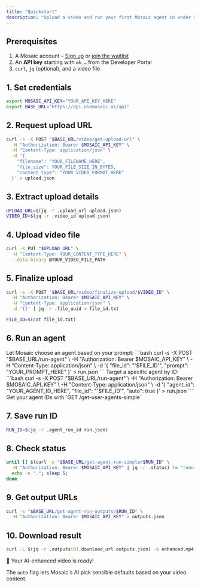 ```yaml
---
title: "Quickstart"
description: "Upload a video and run your first Mosaic agent in under 5 minutes."
---
```


## Prerequisites

1. A Mosaic account – [Sign up](https://app.usemosaic.ai/) or [join the waitlist](https://usemosaic.ai/waitlist)
2. An **API key** starting with `mk_…` from the Developer Portal
3. `curl`, `jq` (optional), and a video file

## 1. Set credentials

```bash
export MOSAIC_API_KEY="YOUR_API_KEY_HERE"
export BASE_URL="https://api.usemosaic.ai/api"
```

## 2. Request upload URL

```bash
curl -s -X POST "$BASE_URL/video/get-upload-url" \
  -H "Authorization: Bearer $MOSAIC_API_KEY" \
  -H "Content-Type: application/json" \
  -d '{
    "filename": "YOUR_FILENAME_HERE",
    "file_size": YOUR_FILE_SIZE_IN_BYTES,
    "content_type": "YOUR_VIDEO_FORMAT_HERE"
  }' > upload.json
```

## 3. Extract upload details

```bash
UPLOAD_URL=$(jq -r .upload_url upload.json)
VIDEO_ID=$(jq -r .video_id upload.json)
```

## 4. Upload video file

```bash
curl -X PUT "$UPLOAD_URL" \
  -H "Content-Type: YOUR_CONTENT_TYPE_HERE" \
  --data-binary @YOUR_VIDEO_FILE_PATH
```

## 5. Finalize upload

```bash
curl -s -X POST "$BASE_URL/video/finalize-upload/$VIDEO_ID" \
  -H "Authorization: Bearer $MOSAIC_API_KEY" \
  -H "Content-Type: application/json" \
  -d '{}' | jq -r .file_uuid > file_id.txt

FILE_ID=$(cat file_id.txt)
```

## 6. Run an agent

<Tabs>
  <Tab title="Option A: Auto-select agent">
    Let Mosaic choose an agent based on your prompt:
    ```bash
    curl -s -X POST "$BASE_URL/run-agent" \
      -H "Authorization: Bearer $MOSAIC_API_KEY" \
      -H "Content-Type: application/json" \
      -d '{
        "file_id": "'$FILE_ID'",
        "prompt": "YOUR_PROMPT_HERE"
      }' > run.json
    ```
  </Tab>
  <Tab title="Option B: Specific agent">
    Target a specific agent by ID:
    ```bash
    curl -s -X POST "$BASE_URL/run-agent" \
      -H "Authorization: Bearer $MOSAIC_API_KEY" \
      -H "Content-Type: application/json" \
      -d '{
        "agent_id": "YOUR_AGENT_ID_HERE",
        "file_id": "'$FILE_ID'",
        "auto": true
      }' > run.json
    ```
    <Note>Get your agent IDs with `GET /get-user-agents-simple`</Note>
  </Tab>
</Tabs>

## 7. Save run ID

```bash
RUN_ID=$(jq -r .agent_run_id run.json)
```

## 8. Check status

```bash
until [[ $(curl -s "$BASE_URL/get-agent-run-simple/$RUN_ID" \
  -H "Authorization: Bearer $MOSAIC_API_KEY" | jq -r .status) != "running" ]]; do
  echo -n "."; sleep 5;
done
```

## 9. Get output URLs

```bash
curl -s "$BASE_URL/get-agent-run-outputs/$RUN_ID" \
  -H "Authorization: Bearer $MOSAIC_API_KEY" > outputs.json
```

## 10. Download result

```bash
curl -L $(jq -r .outputs[0].download_url outputs.json) -o enhanced.mp4
```

🎉 Your AI-enhanced video is ready!

<Note>The `auto` flag lets Mosaic's AI pick sensible defaults based on your video content.</Note>
